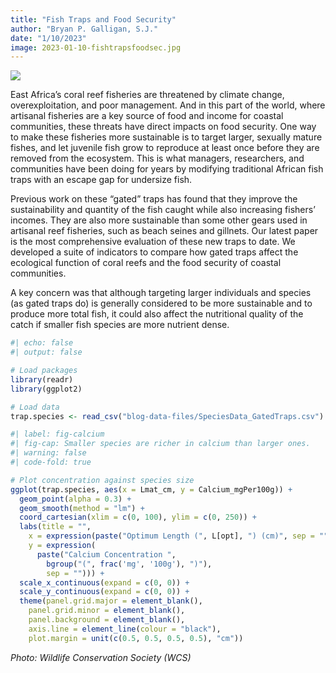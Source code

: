 ```yaml
---
title: "Fish Traps and Food Security"
author: "Bryan P. Galligan, S.J."
date: "1/10/2023"
image: 2023-01-10-fishtrapsfoodsec.jpg
---
```


![](2023-01-10-fishtrapsfoodsec.jpg)

East Africa's coral reef fisheries are threatened by climate change, overexploitation, and poor management. And in this part of the world, where artisanal fisheries are a key source of food and income for coastal communities, these threats have direct impacts on food security. One way to make these fisheries more sustainable is to target larger, sexually mature fishes, and let juvenile fish grow to reproduce at least once before they are removed from the ecosystem. This is what managers, researchers, and communities have been doing for years by modifying traditional African fish traps with an escape gap for undersize fish.

Previous work on these "gated" traps has found that they improve the sustainability and quantity of the fish caught while also increasing fishers' incomes. They are also more sustainable than some other gears used in artisanal reef fisheries, such as beach seines and gillnets. Our latest paper is the most comprehensive evaluation of these new traps to date. We developed a suite of indicators to compare how gated traps affect the ecological function of coral reefs and the food security of coastal communities.

A key concern was that although targeting larger individuals and species (as gated traps do) is generally considered to be more sustainable and to produce more total fish, it could also affect the nutritional quality of the catch if smaller fish species are more nutrient dense.

```r
#| echo: false
#| output: false

# Load packages
library(readr)
library(ggplot2)

# Load data
trap.species <- read_csv("blog-data-files/SpeciesData_GatedTraps.csv")

```

```r
#| label: fig-calcium
#| fig-cap: Smaller species are richer in calcium than larger ones.
#| warning: false
#| code-fold: true

# Plot concentration against species size
ggplot(trap.species, aes(x = Lmat_cm, y = Calcium_mgPer100g)) +
  geom_point(alpha = 0.3) +
  geom_smooth(method = "lm") +
  coord_cartesian(xlim = c(0, 100), ylim = c(0, 250)) +
  labs(title = "",
    x = expression(paste("Optimum Length (", L[opt], ") (cm)", sep = "")),
    y = expression(
      paste("Calcium Concentration ",
        bgroup("(", frac('mg', '100g'), ")"),
        sep = ""))) +
  scale_x_continuous(expand = c(0, 0)) +
  scale_y_continuous(expand = c(0, 0)) +
  theme(panel.grid.major = element_blank(),
    panel.grid.minor = element_blank(),
    panel.background = element_blank(),
    axis.line = element_line(colour = "black"),
    plot.margin = unit(c(0.5, 0.5, 0.5, 0.5), "cm"))


```






*Photo: Wildlife Conservation Society (WCS)*


